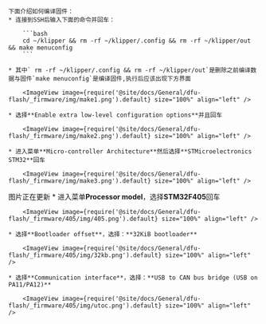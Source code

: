 
    下面介绍如何编译固件：
    * 连接到SSH后输入下面的命令并回车：

        ```bash
        cd ~/klipper && rm -rf ~/klipper/.config && rm -rf ~/klipper/out && make menuconfig
        ```

    * 其中` rm -rf ~/klipper/.config && rm -rf ~/klipper/out`是删除之前编译数据与固件`make menuconfig`是编译固件,执行后应该出现下方界面

        <ImageView image={require('@site/docs/General/dfu-flash/_firmware/img/make1.png').default} size="100%" align="left" />

    * 选择**Enable extra low-level configuration options**并且回车

        <ImageView image={require('@site/docs/General/dfu-flash/_firmware/img/make2.png').default} size="100%" align="left" />

    * 进入菜单**Micro-controller Architecture**然后选择**STMicroelectronics STM32**回车

        <ImageView image={require('@site/docs/General/dfu-flash/_firmware/img/make3.png').default} size="100%" align="left" />

图片正在更新
    * 进入菜单**Processor model**，选择**STM32F405**回车

        <ImageView image={require('@site/docs/General/dfu-flash/_firmware/405/img/405.png').default} size="100%" align="left" />

    * 选择**Bootloader offset**，选择：**32KiB bootloader**

        <ImageView image={require('@site/docs/General/dfu-flash/_firmware/405/img/32kb.png').default} size="100%" align="left" />

    * 选择**Communication interface**，选择：**USB to CAN bus bridge (USB on PA11/PA12)**

        <ImageView image={require('@site/docs/General/dfu-flash/_firmware/405/img/utoc.png').default} size="100%" align="left" />